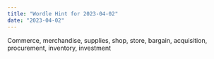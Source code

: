 ```yaml
---
title: "Wordle Hint for 2023-04-02"
date: "2023-04-02"
---
```


Commerce, merchandise, supplies, shop, store, bargain, acquisition, procurement, inventory, investment
